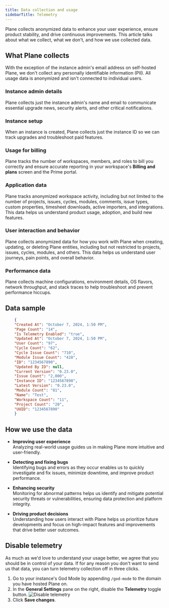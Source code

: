 ```yaml
---
title: Data collection and usage
sidebarTitle: Telemetry
---
```

Plane collects anonymized data to enhance your user experience, ensure product stability, and drive continuous improvements. This article talks about what we collect, what we don't, and how we use collected data.

## What Plane collects

With the exception of the instance admin's email address on self-hosted Plane, we don't collect any personally identifiable information (PII). All usage data is anonymized and isn't connected to individual users.

### Instance admin details
Plane collects just the instance admin's name and email to communicate essential upgrade news, security alerts, and other critical notifications.

### Instance setup
When an instance is created, Plane collects just the instance ID so we can track upgrades and troubleshoot paid features.

### Usage for billing
Plane tracks the number of workspaces, members, and roles to bill you correctly and ensure accurate reporting in your workspace's **Billing and plans** screen and the Prime portal.

### Application data
Plane tracks anonymized workspace activity, including but not limited to the number of projects, issues, cycles, modules, comments, issue types, custom properties, timesheet downloads, active importers, and integrations. This data helps us understand product usage, adoption, and build new features.

### User interaction and behavior
Plane collects anonymized data for how you work with Plane when creating, updating, or deleting Plane entities, including but not restricted to projects, issues, cycles, modules, and others. This data helps us understand user journeys, pain points, and overall behavior.

### Performance data
Plane collects machine configurations, environment details, OS flavors, network throughput, and stack traces to help troubleshoot and prevent performance hiccups.

## Data sample
```json
    {
    "Created At": "October 7, 2024, 1:50 PM",
    "Page Count": "14",
    "Is Telemetry Enabled": "true",
    "Updated At": "October 7, 2024, 1:50 PM",
    "User Count": "97",
    "Cycle Count": "62",
    "Cycle Issue Count": "710",
    "Module Issue Count": "428",
    "ID": "1234567890",
    "Updated By ID": null,
    "Current Version": "0.23.0",
    "Issue Count": "2,000",
    "Instance ID": "1234567890",
    "Latest Version": "0.23.0",
    "Module Count": "81",
    "Name": "Test",
    "Workspace Count": "11",
    "Project Count": "20",
    "UUID": "1234567890"
    }
```

## How we use the data

- **Improving user experience**  
Analyzing real-world usage guides us in making Plane more intuitive and user-friendly.

- **Detecting and fixing bugs**  
Identifying bugs and errors as they occur enables us to quickly investigate and fix issues, minimize downtime, and improve product performance.

- **Enhancing security**   
Monitoring for abnormal patterns helps us identify and mitigate potential security threats or vulnerabilities, ensuring data protection and platform integrity.

- **Driving product decisions**  
Understanding how users interact with Plane helps us prioritize future developments and focus on high-impact features and improvements that drive better user outcomes. 

## Disable telemetry
As much as we'd love to understand your usage better, we agree that you should be in control of your data. If for any reason you don't want to send us that data, you can turn telemetry collection off in three clicks.

1. Go to your instance's God Mode by appending `/god-mode` to the domain you have hosted Plane on.
2. In the **General Settings** pane on the right, disable the **Telemetry** toggle button.
    ![Disable telemetry](/images/disable-telemetry.webp)
3. Click **Save changes**.
    

